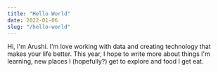 ```yaml
---
title: "Hello World"
date: 2022-01-06
slug: "/hello-world"
---
```


Hi, I'm Arushi. I'm love working with data and creating technology that makes your life better. This year, I hope to write more about things I'm learning, new places I (hopefully?) get to explore and food I get eat.